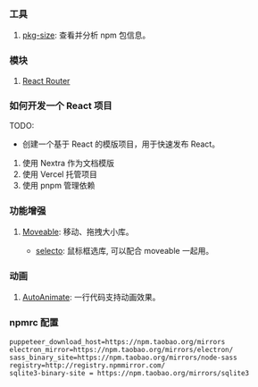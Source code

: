### 工具

1. [pkg-size](https://pkg-size.dev/): 查看并分析 npm 包信息。<Badge github="https://github.com/privatenumber/pkg-size.dev" />

### 模块

1. [React Router](./React_Router.mdx)

### 如何开发一个 React 项目

TODO:

- 创建一个基于 React 的模版项目，用于快速发布 React。

1. 使用 Nextra 作为文档模版
2. 使用 Vercel 托管项目
3. 使用 pnpm 管理依赖

### 功能增强

1. [Moveable](https://daybrush.com/moveable/): 移动、拖拽大小库。<Badge github="https://github.com/daybrush/moveable" npm="moveable" />
   - [selecto](https://github.com/daybrush/selecto): 鼠标框选库, 可以配合 moveable 一起用。<Badge github="https://github.com/daybrush/selecto" />

### 动画

1. [AutoAnimate](https://auto-animate.formkit.com/#installation): 一行代码支持动画效果。<Badge github="https://github.com/formkit/auto-animate" npm="@formkit/auto-animate" />

### npmrc 配置

```
puppeteer_download_host=https://npm.taobao.org/mirrors
electron_mirror=https://npm.taobao.org/mirrors/electron/
sass_binary_site=https://npm.taobao.org/mirrors/node-sass
registry=http://registry.npmmirror.com/
sqlite3-binary-site = https://npm.taobao.org/mirrors/sqlite3
```
